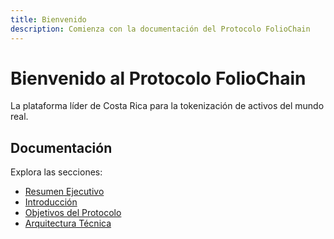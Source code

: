 ```yaml
---
title: Bienvenido
description: Comienza con la documentación del Protocolo FolioChain
---
```


# Bienvenido al Protocolo FolioChain

La plataforma líder de Costa Rica para la tokenización de activos del mundo real.

## Documentación

Explora las secciones:

- [Resumen Ejecutivo](/es/overview/executive-summary/)
- [Introducción](/es/overview/introduction/)
- [Objetivos del Protocolo](/es/overview/objectives/)
- [Arquitectura Técnica](/es/architecture/overview/)
